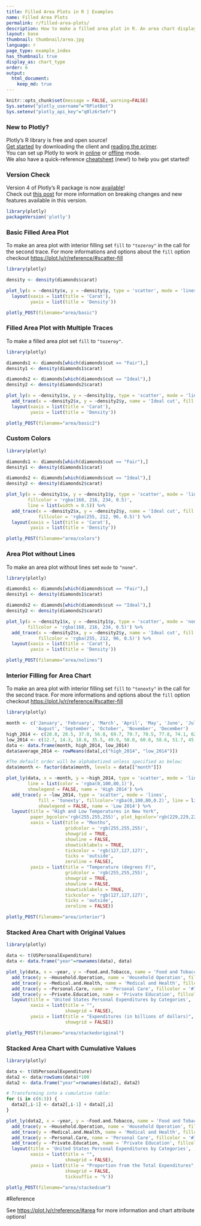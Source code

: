 ```yaml
---
title: Filled Area Plots in R | Examples
name: Filled Area Plots
permalink: r/filled-area-plots/
description: How to make a filled area plot in R. An area chart displays a solid color between the traces of a graph.
layout: base
thumbnail: thumbnail/area.jpg
language: r
page_type: example_index
has_thumbnail: true
display_as: chart_type
order: 6
output:
  html_document:
    keep_md: true
---
```


```r
knitr::opts_chunk$set(message = FALSE, warning=FALSE)
Sys.setenv("plotly_username"="RPlotBot")
Sys.setenv("plotly_api_key"="q0lz6r5efr")
```
### New to Plotly?

Plotly's R library is free and open source!<br>
[Get started](https://plot.ly/r/getting-started/) by downloading the client and [reading the primer](https://plot.ly/r/getting-started/).<br>
You can set up Plotly to work in [online](https://plot.ly/r/getting-started/#hosting-graphs-in-your-online-plotly-account) or [offline](https://plot.ly/r/offline/) mode.<br>
We also have a quick-reference [cheatsheet](https://images.plot.ly/plotly-documentation/images/r_cheat_sheet.pdf) (new!) to help you get started!

### Version Check

Version 4 of Plotly's R package is now [available](https://plot.ly/r/getting-started/#installation)!<br>
Check out [this post](http://moderndata.plot.ly/upgrading-to-plotly-4-0-and-above/) for more information on breaking changes and new features available in this version.
```r
library(plotly)
packageVersion('plotly')
```

### Basic Filled Area Plot

To make an area plot with interior filling set `fill` to `"tozeroy"` in the call for the second trace.
For more informations and options about the `fill` option checkout [https://plot.ly/r/reference/#scatter-fill](https://plot.ly/r/reference/#scatter-fill)

```r
library(plotly)

density <- density(diamonds$carat)

plot_ly(x = ~density$x, y = ~density$y, type = 'scatter', mode = 'lines', fill = 'tozeroy') %>%
  layout(xaxis = list(title = 'Carat'),
         yaxis = list(title = 'Density'))
```

```r
plotly_POST(filename="area/basic")
```

### Filled Area Plot with Multiple Traces

To make a filled area plot set `fill` to `"tozeroy"`.

```r
library(plotly)

diamonds1 <- diamonds[which(diamonds$cut == "Fair"),]
density1 <- density(diamonds1$carat)

diamonds2 <- diamonds[which(diamonds$cut == "Ideal"),]
density2 <- density(diamonds2$carat)

plot_ly(x = ~density1$x, y = ~density1$y, type = 'scatter', mode = 'lines', name = 'Fair cut', fill = 'tozeroy') %>%
  add_trace(x = ~density2$x, y = ~density2$y, name = 'Ideal cut', fill = 'tozeroy') %>%
  layout(xaxis = list(title = 'Carat'),
         yaxis = list(title = 'Density'))
```

```r
plotly_POST(filename="area/basic2")
```

### Custom Colors

```r
library(plotly)

diamonds1 <- diamonds[which(diamonds$cut == "Fair"),]
density1 <- density(diamonds1$carat)

diamonds2 <- diamonds[which(diamonds$cut == "Ideal"),]
density2 <- density(diamonds2$carat)

plot_ly(x = ~density1$x, y = ~density1$y, type = 'scatter', mode = 'lines', name = 'Fair cut', fill = 'tozeroy',
        fillcolor = 'rgba(168, 216, 234, 0.5)',
        line = list(width = 0.5)) %>%
  add_trace(x = ~density2$x, y = ~density2$y, name = 'Ideal cut', fill = 'tozeroy',
            fillcolor = 'rgba(255, 212, 96, 0.5)') %>%
  layout(xaxis = list(title = 'Carat'),
         yaxis = list(title = 'Density'))
```

```r
plotly_POST(filename="area/colors")
```

### Area Plot without Lines

To make an area plot without lines set `mode` to `"none"`.

```r
library(plotly)

diamonds1 <- diamonds[which(diamonds$cut == "Fair"),]
density1 <- density(diamonds1$carat)

diamonds2 <- diamonds[which(diamonds$cut == "Ideal"),]
density2 <- density(diamonds2$carat)

plot_ly(x = ~density1$x, y = ~density1$y, type = 'scatter', mode = 'none', name = 'Fair cut', fill = 'tozeroy',
        fillcolor = 'rgba(168, 216, 234, 0.5)') %>%
  add_trace(x = ~density2$x, y = ~density2$y, name = 'Ideal cut', fill = 'tozeroy',
            fillcolor = 'rgba(255, 212, 96, 0.5)') %>%
  layout(xaxis = list(title = 'Carat'),
         yaxis = list(title = 'Density'))
```

```r
plotly_POST(filename="area/nolines")
```

### Interior Filling for Area Chart

To make an area plot with interior filling set `fill` to `"tonexty"` in the call for the second trace.
For more informations and options about the `fill` option checkout [https://plot.ly/r/reference/#scatter-fill](https://plot.ly/r/reference/#scatter-fill)

```r
library(plotly)

month <- c('January', 'February', 'March', 'April', 'May', 'June', 'July',
           'August', 'September', 'October', 'November', 'December')
high_2014 <- c(28.8, 28.5, 37.0, 56.8, 69.7, 79.7, 78.5, 77.8, 74.1, 62.6, 45.3, 39.9)
low_2014 <- c(12.7, 14.3, 18.6, 35.5, 49.9, 58.0, 60.0, 58.6, 51.7, 45.2, 32.2, 29.1)
data <- data.frame(month, high_2014, low_2014)
data$average_2014 <- rowMeans(data[,c("high_2014", "low_2014")])

#The default order will be alphabetized unless specified as below:
data$month <- factor(data$month, levels = data[["month"]])

plot_ly(data, x = ~month, y = ~high_2014, type = 'scatter', mode = 'lines',
        line = list(color = 'rgba(0,100,80,1)'),
        showlegend = FALSE, name = 'High 2014') %>%
  add_trace(y = ~low_2014, type = 'scatter', mode = 'lines',
            fill = 'tonexty', fillcolor='rgba(0,100,80,0.2)', line = list(color = 'rgba(0,100,80,1)'),
            showlegend = FALSE, name = 'Low 2014') %>%
  layout(title = "High and Low Temperatures in New York",
         paper_bgcolor='rgb(255,255,255)', plot_bgcolor='rgb(229,229,229)',
         xaxis = list(title = "Months",
                      gridcolor = 'rgb(255,255,255)',
                      showgrid = TRUE,
                      showline = FALSE,
                      showticklabels = TRUE,
                      tickcolor = 'rgb(127,127,127)',
                      ticks = 'outside',
                      zeroline = FALSE),
         yaxis = list(title = "Temperature (degrees F)",
                      gridcolor = 'rgb(255,255,255)',
                      showgrid = TRUE,
                      showline = FALSE,
                      showticklabels = TRUE,
                      tickcolor = 'rgb(127,127,127)',
                      ticks = 'outside',
                      zeroline = FALSE))
```

```r
plotly_POST(filename="area/interior")
```

### Stacked Area Chart with Original Values

```r
library(plotly)

data <- t(USPersonalExpenditure)
data <- data.frame("year"=rownames(data), data)

plot_ly(data, x = ~year, y = ~Food.and.Tobacco, name = 'Food and Tobacco', type = 'scatter', mode = 'none', fill = 'tozeroy', fillcolor = '#F5FF8D') %>%
  add_trace(y = ~Household.Operation, name = 'Household Operation', fillcolor = '#50CB86') %>%
  add_trace(y = ~Medical.and.Health, name = 'Medical and Health', fillcolor = '#4C74C9') %>%
  add_trace(y = ~Personal.Care, name = 'Personal Care', fillcolor = '#700961') %>%
  add_trace(y = ~Private.Education, name = 'Private Education', fillcolor = '#312F44') %>%
  layout(title = 'United States Personal Expenditures by Categories',
         xaxis = list(title = "",
                      showgrid = FALSE),
         yaxis = list(title = "Expenditures (in billions of dollars)",
                      showgrid = FALSE))
```

```r
plotly_POST(filename="area/stackedoriginal")
```

### Stacked Area Chart with Cumulative Values

```r
library(plotly)

data <- t(USPersonalExpenditure)
data2 <- data/rowSums(data)*100
data2 <- data.frame("year"=rownames(data2), data2)

# Transforming into a cumulative table:
for (i in c(6:3)) {
  data2[,i-1] <- data2[,i-1] + data2[,i]
}

plot_ly(data2, x = ~year, y = ~Food.and.Tobacco, name = 'Food and Tobacco', type = 'scatter', mode = 'none', fill = 'tozeroy', fillcolor = '#F5FF8D') %>%
  add_trace(y = ~Household.Operation, name = 'Household Operation', fillcolor = '#50CB86') %>%
  add_trace(y = ~Medical.and.Health, name = 'Medical and Health', fillcolor = '#4C74C9') %>%
  add_trace(y = ~Personal.Care, name = 'Personal Care', fillcolor = '#700961') %>%
  add_trace(y = ~Private.Education, name = 'Private Education', fillcolor = '#312F44') %>%
  layout(title = 'United States Personal Expenditures by Categories',
         xaxis = list(title = "",
                      showgrid = FALSE),
         yaxis = list(title = "Proportion from the Total Expenditures",
                      showgrid = FALSE,
                      ticksuffix = '%'))
```

```r
plotly_POST(filename="area/stackedcum")
```

#Reference

See [https://plot.ly/r/reference/#area](https://plot.ly/r/reference/#area) for more information and chart attribute options!